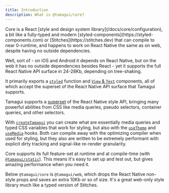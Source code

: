 ```yaml
---
title: Introduction
description: What is @tamagui/core?
---
```


<IntroParagraph>
  Core is a React [style and design system library](/docs/core/configuration), a bit like a fully-typed and modern [styled-components](https://styled-components.com) or [Stitches](https://stitches.dev) that can compile to near 0-runtime, and happens to work on React Native the same as on web, despite having no outside dependencies.
</IntroParagraph>

Well, sort of - on iOS and Android it depends on React Native, but on the web it has no outside dependencies besides React - yet it supports the full React Native API surface in 24-28Kb, depending on tree-shaking.

It primarily exports a [`styled`](/docs/core/styled) function and [`View` & `Text`](/docs/core/stack-and-text) components, all of which accept the superset of the React Native API surface that Tamagui supports. 

Tamagui supports a [superset](/docs/intro/styles) of the React Native style API, bringing many powerful abilities from CSS like media queries, pseudo selectors, container queries, and other selectors.

With [`createTamagui`](/docs/core/configuration) you can create what are essentially media queries and typed CSS variables that work for styling, but also with the [`useTheme`](/docs/core/use-theme) and [`useMedia`](/docs/core/use-media) hooks. Both can compile away with the optimizing compiler when used for styling, but they also are written to be extremely performant with explicit dirty tracking and signal-like re-render granularity.

Core supports its full feature-set at runtime and at compile-time (with [`@tamagui/static`](/docs/intro/compiler-install)). This means it's easy to set up and test out, but gives amazing performance when you need it.

Below `@tamagui/core` is `@tamagui/web`, which drops the React Native non-style props and saves an extra 10Kb or so of size. It's a great web-only style library much like a typed version of Stitches.